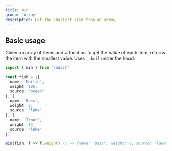 ```yaml
---
title: min
group: 'Array'
description: Get the smallest item from an array
---
```





## Basic usage

Given an array of items and a function to get the value of each item, returns the item with the smallest value. Uses `_.boil` under the hood.

```ts
import { min } from 'radash'

const fish = [{
  name: 'Marlin',
  weight: 105,
  source: 'ocean'
}, {
  name: 'Bass',
  weight: 8,
  source: 'lake'
}, {
  name: 'Trout',
  weight: 13,
  source: 'lake'
}]

min(fish, f => f.weight) // => {name: "Bass", weight: 8, source: "lake"}
```







